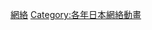 {{cat year nav 
| year = 2008
| cat = 日本網路動畫
| sortkey = 日本網路動畫
| article = 日本網路動畫
| in =  
}}

[[Category:2008年日本動畫作品|網絡]]
[[Category:各年日本網絡動畫|Category:各年日本網絡動畫]]